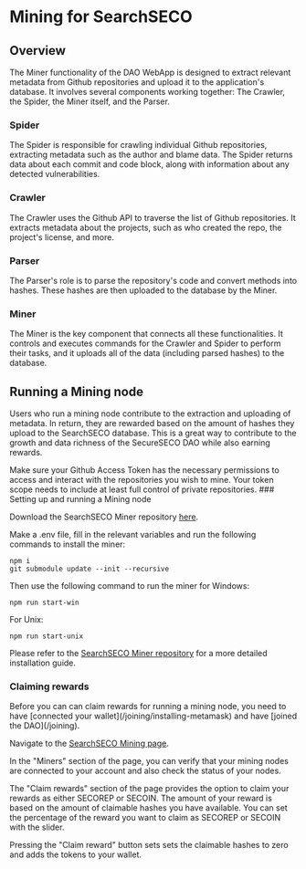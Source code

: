 
# Mining for SearchSECO

## Overview

The Miner functionality of the DAO WebApp is designed to extract relevant metadata
from Github repositories and upload it to the application's database. It involves
several components working together: The Crawler, the Spider, the Miner itself, and the Parser.

### Spider

The Spider is responsible for crawling individual Github repositories, extracting
metadata such as the author and blame data. The Spider returns data about each commit
and code block, along with information about any detected vulnerabilities.

### Crawler

The Crawler uses the Github API to traverse the list of Github repositories. It
extracts metadata about the projects, such as who created the repo, the project's license, and more.

### Parser

The Parser's role is to parse the repository's code and convert methods into hashes.
These hashes are then uploaded to the database by the Miner.

### Miner

The Miner is the key component that connects all these functionalities. It controls
and executes commands for the Crawler and Spider to perform their tasks, and it
uploads all of the data (including parsed hashes) to the database.

## Running a Mining node

Users who run a mining node contribute to the extraction and uploading of metadata.
In return, they are rewarded based on the amount of hashes they upload to the SearchSECO database.
This is a great way to contribute to the growth and data richness of the SecureSECO DAO while also earning rewards.

<Callout type="info" emoji="ⓘ">
  Make sure your Github Access Token has the necessary permissions to access and
  interact with the repositories you wish to mine. Your token scope needs to include 
  at least full control of private repositories.
</Callout>

<Steps>
### Setting up and running a Mining node

Download the SearchSECO Miner repository [here](https://github.com/SecureSECODAO/searchSECO-miner).

Make a .env file, fill in the relevant variables and run the
following commands to install the miner:

```
npm i
git submodule update --init --recursive
```

Then use the following command to run the miner for Windows:

`npm run start-win`

For Unix:

`npm run start-unix`

Please refer to the [SearchSECO Miner repository](https://github.com/SecureSECODAO/searchSECO-miner) for a more detailed installation guide.

### Claiming rewards

<Callout type="warning" emoji="⚠">
  Before you can can claim rewards for running a mining node, you need to have
  [connected your wallet](/joining/installing-metamask) and have [joined the
  DAO](/joining).
</Callout>

Navigate to the [SearchSECO Mining page](https://dao.secureseco.org/mining).

In the "Miners" section of the page, you can verify that your mining
nodes are connected to your account and also check the status of your nodes.

The "Claim rewards" section of the page provides the option to claim
your rewards as either SECOREP or SECOIN. The amount of your reward is
based on the amount of claimable hashes you have available. You can set the percentage
of the reward you want to claim as SECOREP or SECOIN with the slider.

Pressing the "Claim reward" button sets sets the claimable hashes to zero and
adds the tokens to your wallet.

</Steps>
